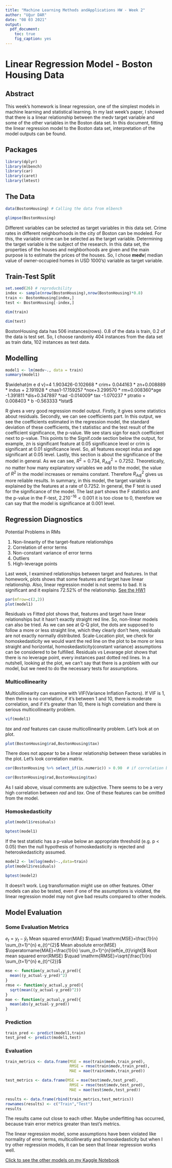 ```yaml
---
title: "Machine Learning Methods andApplications HW - Week 2"
author: "Uğur DAR"
date: "08 03 2021"
output:
  pdf_document:
    toc: true
    fig_caption: yes
---
```


# Linear Regression Model - Boston Housing Data



## Abstract 

This week's homework is linear regression, one of the simplest models in machine learning and statistical learning. In my last week's paper, I showed that there is a linear relationship between the medv target variable and some of the other variables in the Boston data set. In this document, fitting the linear regression model to the Boston data set, interpretation of the model outputs can be found.




## Packages


```r
library(dplyr)
library(mlbench)
library(car)
library(caret) 
library(lmtest)
```


\newpage

## The Data

```r
data(BostonHousing) # Calling the data from mlbench
```



```r
glimpse(BostonHousing)
```

Different variables can be selected as target variables in this data set. Crime rates in different neighborhoods in the city of Boston can be modeled. For this, the variable crime can be selected as the target variable. Determining the target variable is the subject of the research. In this data set, the properties of the houses and neighborhoods are given and the main purpose is to estimate the prices of the houses. So, I chose **medv**(	median value of owner-occupied homes in USD 1000's) variable as target variable. 

## Train-Test Split

```r
set.seed(26) # reproducbility 
index <- sample(nrow(BostonHousing),nrow(BostonHousing)*0.8)
train <- BostonHousing[index,]
test <- BostonHousing[-index,]
```


```r
dim(train)
```
```r
dim(test)
```

BostonHousing data has 506 instances(rows). 0.8 of the data is train, 0.2 of the data is test set. So, I choose randomly 404 instances from the data set as train data, 102 instances as test data.


\newpage

## Modelling

```r
model1 <- lm(medv~., data = train)
summary(model1)
```
$\widehat{m e d v}=4 1.903426-0.102668  * crim+ 0.044163 * zn+0.008889 * indus + 2.191928 * chas1-17.159257 *nox+3.299570  * rm+0.008360*age -1.391811 *dis+0.347897 *rad -0.014009* tax -1.070237  * ptratio + 0.008403 * b -0.563333  *lstat$ 

R gives a very good regression model output. Firstly, it gives some statistics about residuals. Secondly, we can see coefficients part. In this output, we see the coefficients estimated in the regression model, the standard deviation of these coefficients, the t statistisc and the test result of the coefficient significance, the p-value. We see stars sign for each coefficient next to p-value. This points to the Signif.code section below the output, for example, zn is significant feature at 0.05 significance level or crim is significant at 0.01 significance level. So, all features except indus and age significant at 0.05 level. Lastly, this section is about the significance of the model in general. As we can see, $R^{2}=0.734$, $R_{A d j}^{2} = 0.7252$. Theoretically, no matter how many explanatory variables we add to the model, the value of  $R^{2}$ in the model increases or remains constant. Therefore $R_{A d j}^{2}$ gives us more reliable results. In summary, in this model, the target variable is explained by the features at a rate of 0.7252. In general, the F test is used for the significance of the model. The last part shows the F statistics and the p-value in the F-test, $2.210^{-16}<0.001$ it is too close to 0, therefore we can say that the model is significance at 0.001 level.

\newpage

## Regression Diagnostics

Potential Problems in RMs

1. Non-linearity of the target-feature relationships
2. Correlation of error terms
3. Non-constant variance of error terms
4. Outliers
5. High-leverage points



Last week, I examined relationships between target and features. In that homework, plots shows that some features and target have linear relationship. Also, linear regression model is not seems to bad. It is significant and it explains 72.52% of the relationship. 
[See the HW1](https://github.com/ugurdar/ist438-ML-Course/blob/main/Homeworks/week1/u%C4%9Fur.pdf)



```r
par(mfrow=c(2,2))
plot(model1)
```
Residuals vs Fitted plot shows that, features and target have linear relationships but it hasn't exactly straight red line. So, non-linear models can also be tried. As we can see at Q-Q plot, the dots are supposed to follow a more or less straight line, which they clearly don’t here, residuals are not exactly normally distributed. Scale-Location plot, we check for homoskedasticity  we would want the red line on the plot to be more or less straight and horizontal, homoskedasticity(constant variance) assumptions can be considered to be fulfilled. Residuals vs Levarage plot shows that there is no leverage point, every instances past dotted red lines. In a nutshell, looking at the plot, we can't say that there is a problem with our model, but we need to do the necessary tests for assumptions.

### Multicollinearity

Multicollinearity can examine with VIF(Variance Inflation Factors). If VIF is 1, then there is no correlation, if it’s between 1 and 10, there is moderate correlation, and if it’s greater than 10, there is high correlation and there is serious multicollinearity problem.

```r
vif(model1)  
```

*tax* and *rad* features can cause  multicollinearity problem. Let's look at on plot.

```r
plot(BostonHousing$rad,BostonHousing$tax)
```

There does not appear to be a linear relationship between these variables in the plot. Let's look correlation matrix. 

```r
cor(BostonHousing %>% select_if(is.numeric)) > 0.90  # if correlation between features greater than 0.9 it turns TRUE
```

```r
cor(BostonHousing$rad,BostonHousing$tax)
```

As I said above, visual comments are subjective. There seems to be a very high correlation between *rad* and *tax*. One of these features can be omitted from the model.

\newpage


### Homoskedasticity \newline


```r
plot(model1$residuals)
```


```r
bptest(model1)
```

If the test statistic has a p-value below an appropriate threshold (e.g. p < 0.05) then the null hypothesis of homoskedasticity is rejected and heteroskedasticity assumed. 

```r
model2 <- lm(log(medv)~.,data=train)
plot(model2$residuals)
```

```r
bptest(model2)
```


It doesn't work. Log transformation might use on other features. Other models can also be tested, even if one of the assumptions is violated, the linear regression model may not give bad results compared to other models.


## Model Evaluation 

### Some Evaluation Metrics \newline

$e_{t}=y_{t}-\hat{y}_{t}$ \newline
Mean squared error(MAE) $\quad \mathrm{MSE}=\frac{1}{n} \sum_{t=1}^{n} e_{t}^{2}$ \newline
Mean absolute error(MSE) $\operatorname{MAE}=\frac{1}{n} \sum_{t=1}^{n}\left|e_{t}\right|$ \newline
Root mean squared error(RMSE) $\quad \mathrm{RMSE}=\sqrt{\frac{1}{n} \sum_{t=1}^{n} e_{t}^{2}}$ \newline



```r
mse <- function(y_actual,y_pred){
  mean((y_actual-y_pred)^2)
}
rmse <- function(y_actual,y_pred){
  sqrt(mean((y_actual-y_pred)^2))
}
mae <- function(y_actual,y_pred){
  mean(abs(y_actual-y_pred))
}
```

### Prediction 

```r
train_pred <- predict(model1,train)
test_pred <- predict(model1,test)
```


### Evaluation

```r
train_metrics <- data.frame(MSE = mse(train$medv,train_pred),
                            RMSE = rmse(train$medv,train_pred),
                            MAE = mae(train$medv,train_pred))

test_metrics <- data.frame(MSE = mse(test$medv,test_pred),
                            RMSE = rmse(test$medv,test_pred),
                            MAE = mae(test$medv,test_pred))

results <- data.frame(rbind(train_metrics,test_metrics))
rownames(results) <- c("Train","Test")
results
```

The results came out close to each other. Maybe underfitting has occurred, because train error metrics greater than test's metrics.

The linear regression model, some assumptions have been violated like normality of error terms, multicollineratiy and homoskedasticity but when I try other regression models, it can be seen that linear regression works well.

[Click to see the other models on my Kaggle Notebook](https://www.kaggle.com/ugurdar/boston-housing-regression-with-caret-in-r)



